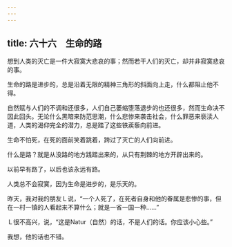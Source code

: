 ```yaml
---
---
---
```

title: 六十六　生命的路
---



想到人类的灭亡是一件大寂寞大悲哀的事；然而若干人们的灭亡，却并非寂寞悲哀的事。

生命的路是进步的，总是沿着无限的精神三角形的斜面向上走，什么都阻止他不得。

自然赋与人们的不调和还很多，人们自己萎缩堕落退步的也还很多，然而生命决不因此回头。无论什么黑暗来防范思潮，什么悲惨来袭击社会，什么罪恶来亵渎人道，人类的渴仰完全的潜力，总是踏了这些铁蒺藜向前进。

生命不怕死，在死的面前笑着跳着，跨过了灭亡的人们向前进。

什么是路？就是从没路的地方践踏出来的，从只有荆棘的地方开辟出来的。

以前早有路了，以后也该永远有路。

人类总不会寂寞，因为生命是进步的，是乐天的。

昨天，我对我的朋友Ｌ说，“一个人死了，在死者自身和他的眷属是悲惨的事，但在一村一镇的人看起来不算什么；就是一省一国一种……”

Ｌ很不高兴，说，“这是Natur（自然）的话，不是人们的话。你应该小心些。”

我想，他的话也不错。